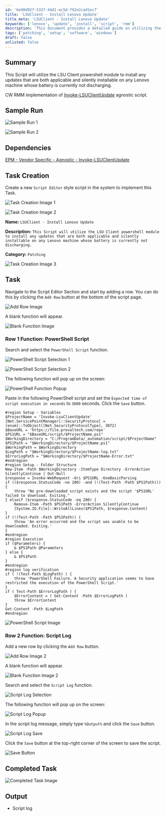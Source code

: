 ```yaml
---
id: '6e98d927-5337-44d1-ac5d-f92e2cad1ec7'
title: 'LSUClient - Install Lenovo Update'
title_meta: 'LSUClient - Install Lenovo Update'
keywords: ['lenovo', 'update', 'install', 'script', 'rmm']
description: 'This document provides a detailed guide on utilizing the LSU Client PowerShell module to install applicable and silently installable updates on Lenovo machines with non-discharging batteries. It outlines the steps for task creation, script implementation, and verification of execution logs.'
tags: ['patching', 'setup', 'software', 'windows']
draft: false
unlisted: false
---
```

## Summary

This Script will utilize the LSU Client powershell module to install any updates that are both applicable and silently installable on any Lenovo machine whose battery is currently not discharging.

CW RMM implementation of [Invoke-LSUClientUpdate](https://proval.itglue.com/DOC-5078775-11429402) agnostic script.

## Sample Run

![Sample Run 1](../../../static/img/LSUClient---Install-Lenovo-Update/image_1.png)

![Sample Run 2](../../../static/img/LSUClient---Install-Lenovo-Update/image_2.png)

## Dependencies

[EPM - Vendor Specific - Agnostic - Invoke-LSUClientUpdate](https://proval.itglue.com/DOC-5078775-11429402)

## Task Creation

Create a new `Script Editor` style script in the system to implement this Task.

![Task Creation Image 1](../../../static/img/LSUClient---Install-Lenovo-Update/image_3.png)

![Task Creation Image 2](../../../static/img/LSUClient---Install-Lenovo-Update/image_4.png)

**Name:** `LSUClient - Install Lenovo Update`

**Description:** `This Script will utilize the LSU Client powershell module to install any updates that are both applicable and silently installable on any Lenovo machine whose battery is currently not discharging.`

**Category:** `Patching`

![Task Creation Image 3](../../../static/img/LSUClient---Install-Lenovo-Update/image_5.png)

## Task

Navigate to the Script Editor Section and start by adding a row. You can do this by clicking the `Add Row` button at the bottom of the script page.

![Add Row Image](../../../static/img/LSUClient---Install-Lenovo-Update/image_6.png)

A blank function will appear.

![Blank Function Image](../../../static/img/LSUClient---Install-Lenovo-Update/image_7.png)

### Row 1 Function: PowerShell Script

Search and select the `PowerShell Script` function.

![PowerShell Script Selection 1](../../../static/img/LSUClient---Install-Lenovo-Update/image_8.png)

![PowerShell Script Selection 2](../../../static/img/LSUClient---Install-Lenovo-Update/image_9.png)

The following function will pop up on the screen:

![PowerShell Function Popup](../../../static/img/LSUClient---Install-Lenovo-Update/image_10.png)

Paste in the following PowerShell script and set the `Expected time of script execution in seconds` to `3600` seconds. Click the `Save` button.

```
#region Setup - Variables
$ProjectName = 'Invoke-LsuClientUpdate'
[Net.ServicePointManager]::SecurityProtocol = [enum]::ToObject([Net.SecurityProtocolType], 3072)
$BaseURL = 'https://file.provaltech.com/repo'
$PS1URL = "$BaseURL/script/$ProjectName.ps1"
$WorkingDirectory = "C:/ProgramData/_automation/script/$ProjectName"
$PS1Path = "$WorkingDirectory/$ProjectName.ps1"
$WorkingPath = $WorkingDirectory
$LogPath = "$WorkingDirectory/$ProjectName-log.txt"
$ErrorLogPath = "$WorkingDirectory/$ProjectName-Error.txt"
#endregion
#region Setup - Folder Structure
New-Item -Path $WorkingDirectory -ItemType Directory -ErrorAction SilentlyContinue | Out-Null
$response = Invoke-WebRequest -Uri $PS1URL -UseBasicParsing
if (($response.StatusCode -ne 200) -and (!(Test-Path -Path $PS1Path))) {
    throw "No pre-downloaded script exists and the script '$PS1URL' failed to download. Exiting."
} elseif ($response.StatusCode -eq 200) {
    Remove-Item -Path $PS1Path -ErrorAction SilentlyContinue
    [System.IO.File]::WriteAllLines($PS1Path, $response.Content)
}
if (!(Test-Path -Path $PS1Path)) {
    throw 'An error occurred and the script was unable to be downloaded. Exiting.'
}
#endregion
#region Execution
if ($Parameters) {
    & $PS1Path @Parameters
} else {
    & $PS1Path
}
#endregion
#region log verification
if ( !(Test-Path $LogPath) ) {
    throw 'PowerShell Failure. A Security application seems to have restricted the execution of the PowerShell Script.'
}
if ( Test-Path $ErrorLogPath ) {
    $ErrorContent = ( Get-Content -Path $ErrorLogPath )
    throw $ErrorContent
}
Get-Content -Path $LogPath
#endregion
```

![PowerShell Script Image](../../../static/img/LSUClient---Install-Lenovo-Update/image_11.png)

### Row 2 Function: Script Log

Add a new row by clicking the `Add Row` button.

![Add Row Image 2](../../../static/img/LSUClient---Install-Lenovo-Update/image_12.png)

A blank function will appear.

![Blank Function Image 2](../../../static/img/LSUClient---Install-Lenovo-Update/image_13.png)

Search and select the `Script Log` function.

![Script Log Selection](../../../static/img/LSUClient---Install-Lenovo-Update/image_14.png)

The following function will pop up on the screen:

![Script Log Popup](../../../static/img/LSUClient---Install-Lenovo-Update/image_15.png)

In the script log message, simply type `%Output%` and click the `Save` button.

![Script Log Save](../../../static/img/LSUClient---Install-Lenovo-Update/image_16.png)

Click the `Save` button at the top-right corner of the screen to save the script.

![Save Button](../../../static/img/LSUClient---Install-Lenovo-Update/image_17.png)

## Completed Task

![Completed Task Image](../../../static/img/LSUClient---Install-Lenovo-Update/image_18.png)

## Output

- Script log












